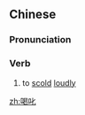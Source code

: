 ==Chinese==
{{zh-forms|alt=喝斥}}

===Pronunciation===
{{zh-pron
|m=hèchì
|c=hot3 cik1
|cat=v
}}

===Verb===
{{zh-verb}}

# to [[scold]] [[loudly]]

[[zh:喝叱]]